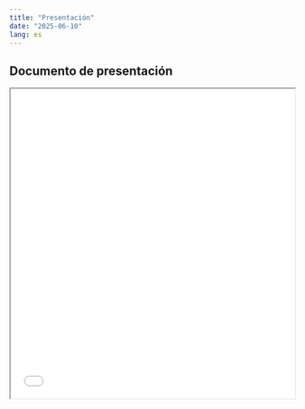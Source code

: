 ```yaml
---
title: "Presentación"
date: "2025-06-10"
lang: es
---
```


## Documento de presentación


<iframe src= 06_clase.pdf height="550" width=100% allowfullscreen="true">

</iframe> 


